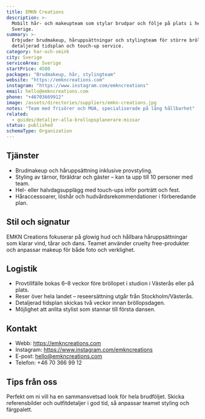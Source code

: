 ```yaml
---
title: EMKN Creations
description: >-
  Mobilt hår- och makeupteam som stylar brudpar och följe på plats i hela
  Sverige.
summary: >-
  Erbjuder brudmakeup, håruppsättningar och stylingteam för större bröllop med
  detaljerad tidsplan och touch-up service.
category: har-och-smink
city: Sverige
serviceArea: Sverige
startPrice: 4500
packages: "Brudmakeup, hår, stylingteam"
website: "https://emkncreations.com"
instagram: "https://www.instagram.com/emkncreations"
email: hello@emkncreations.com
phone: "+46703669912"
image: /assets/directories/suppliers/emkn-creations.jpg
notes: "Team med frisörer och MUA, specialiserade på lång hållbarhet"
related:
  - guides/detaljer-alla-brollopsplanerare-missar
status: published
schemaType: Organization
---
```


## Tjänster

- Brudmakeup och håruppsättning inklusive provstyling.
- Styling av tärnor, föräldrar och gäster – kan ta upp till 10 personer med team.
- Hel- eller halvdagsupplägg med touch-ups inför porträtt och fest.
- Håraccessoarer, löshår och hudvårdsrekommendationer i förberedande plan.

## Stil och signatur

EMKN Creations fokuserar på glowig hud och hållbara håruppsättningar som klarar vind, tårar och dans. Teamet använder cruelty free-produkter och anpassar makeup för både foto och verklighet.

## Logistik

- Provtillfälle bokas 6–8 veckor före bröllopet i studion i Västerås eller på plats.
- Reser över hela landet – reseersättning utgår från Stockholm/Västerås.
- Detaljerad tidsplan skickas två veckor innan bröllopsdagen.
- Möjlighet att anlita stylist som stannar till första dansen.

## Kontakt

- Webb: https://emkncreations.com
- Instagram: https://www.instagram.com/emkncreations
- E-post: hello@emkncreations.com
- Telefon: +46 70 366 99 12

## Tips från oss

Perfekt om ni vill ha en sammansvetsad look för hela brudföljet. Skicka referensbilder och outfitdetaljer i god tid, så anpassar teamet styling och färgpalett.

